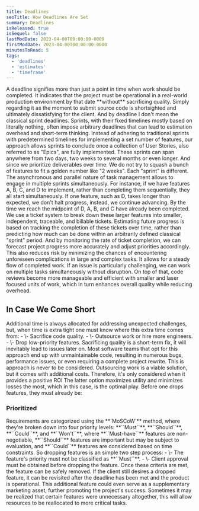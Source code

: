 ```yaml
---
title: Deadlines
seoTitle: How Deadlines Are Set
summary: Deadlines
isReleased: true
isSequel: false
lastModDate: 2023-04-00T00:00:00-0000
firstModDate: 2023-04-00T00:00:00-0000
minutesToRead: 5
tags:
  - 'deadlines'
  - 'estimates'
  - 'timeframe'
---
```

<C>
A deadline signifies more than just a point in time when work should be completed. It indicates that the project must be operational in a real-world production environment by that date **without** sacrificing <L href="/blog/tag/quality">quality.</L> Simply regarding it as the moment to submit source code is shortsighted and ultimately dissatisfying for the client. And by deadline I don't mean the classical sprint deadlines.
</C>

<C>
Sprints, with their fixed timelines mostly based on literally nothing, often impose arbitrary deadlines that can lead to estimation overhead and short-term thinking.
</C>
<C>
Instead of adhering to traditional sprints with predetermined timelines for implementing a set number of features, our approach allows sprints to conclude once a collection of <L href="/services/glossary#user-stories">User Stories</L>, also referred to as "Epics", are fully implemented. These sprints can span anywhere from two days, two weeks to several months or even longer. And since we prioritize <L href='/blog/management-skill-issues#conclusion'>deliverables</L> over time. We do not try to squash a bunch of features to  fit a golden number like "2 weeks". Each "sprint" is different. The asynchronous and parallel nature of task management allows to engage in multiple sprints simultaneously. For instance, if we have features A, B, C, and D to implement, rather than completing them sequentially, they all start simultaneously. If one feature, such as D, takes longer than expected, we don't halt progress, instead, we continue advancing. By the time we reach the midpoint of D, A, B, and C have already been completed. We use a <L href='/services/glossary#ticket-system'>ticket system</L> to break down these larger features into smaller, independent, traceable, and <L href='/services/billing#task-cost'>billable</L> tickets.
</C>
<C>
<L href='/blog/project-exstimates'>Estimating</L> future progress is based on tracking the completion of these tickets over time, rather than predicting how much can be done within an arbitrarily defined classical "sprint" period. And by monitoring the rate of ticket completion, we can forecast project progress more accurately and adjust <L href='#prioritized'>priorities</L> accordingly.
</C>
<C>
This also reduces risk by minimizing the chances of encountering unforeseen complications in large and complex tasks. It allows for a steady flow of completed work. If an <L href='/services/glossary#ticket'>issue</L>  is particularly challenging, we can work on multiple tasks simultaneously without disruption. On top of that, code reviews become more manageable and efficient with smaller and laser focused units of work, which in turn enhances overall <L href="/blog/tag/quality">quality</L> while reducing overhead.
</C>



<H2>In Case We Come Short</H2>
<C>
Additional time is always allocated for addressing unexpected challenges, but, when time is extra tight one must know where this extra time comes from: 
<S3/>
- \- Sacrifice code quality.
- \- Outsource work or hire more engineers.
- \- Drop low-priority features.
</C>
<C>
Sacrificing quality is a short-term fix, it will inevitably lead to issues later on. Most software teams that opt for this approach end up with unmaintainable code, resulting in numerous bugs, performance issues, or even requiring a complete project rewrite. This is approach is never to be considered. 
</C>
<C>
Outsourcing work is a viable solution, but it comes with additional costs. Therefore, it's only considered when it provides a positive ROI
</C>
<C>
The latter option maximizes utility and minimizes losses the most, which in this case, is the optimal play. Before one drops features, they must already be: 
</C>
<H3 id="prioritized">Prioritized</H3>
<C>
Requirements are categorized using the <L href="">**`MoSCoW`**</L> method, where they're broken down into four priority levels: **``Must``**, **``Should``**, **``Could``**, and **``Won't``**, where **``Must-have``** features are non-negotiable, **``Should``** features are important but may be subject to evaluation, and **``Could``** features are considered based on time constraints. So dropping features is an simple two step process:
<S2/>
- \- The feature's priority must not be classified as **``Must``**.
- \- Client approval must be obtained before dropping the feature.
</C>
<C>
Once these criteria are met, the feature can be safely removed.
</C>
<C>
If the client still desires a dropped feature, it can be revisited after the deadline has been met and the product is operational. This additional feature could even serve as a supplementary marketing asset, further promoting the project's success.
</C>
<C>
Sometimes it may be realized that certain features were unnecessary altogether, this will allow resources to be reallocated to more critical tasks.
</C>